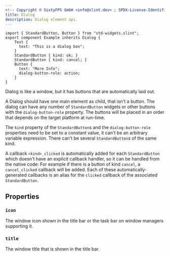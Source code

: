 ```yaml
---
<!-- Copyright © SixtyFPS GmbH <info@slint.dev> ; SPDX-License-Identifier: MIT -->
title: Dialog
description: Dialog element api.
---
```


<CodeSnippetMD imagePath="/src/assets/generated/dialog-example.png"  imageWidth="200" imageHeight="100"  imageAlt='dialog example'>

```slint title="dialog-example.slint" playground
import { StandardButton, Button } from "std-widgets.slint";
export component Example inherits Dialog {
    Text {
      text: "This is a dialog box";
    }
    StandardButton { kind: ok; }
    StandardButton { kind: cancel; }
    Button {
      text: "More Info";
      dialog-button-role: action;
    }
}
```
</CodeSnippetMD>

Dialog is like a window, but it has buttons that are automatically laid out.

A Dialog should have one main element as child, that isn't a button.
The dialog can have any number of `StandardButton` widgets or other buttons
with the `dialog-button-role` property.
The buttons will be placed in an order that depends on the target platform at run-time.

The `kind` property of the `StandardButton`s and the `dialog-button-role` properties need to be set to a constant value, it can't be an arbitrary variable expression.
There can't be several `StandardButton`s of the same kind.

A callback `<kind>_clicked` is automatically added for each `StandardButton` which doesn't have an explicit
callback handler, so it can be handled from the native code: For example if there is a button of kind `cancel`,
a `cancel_clicked` callback will be added.
Each of these automatically-generated callbacks is an alias for the `clicked` callback of the associated `StandardButton`.

## Properties

### `icon`
<SlintProperty propName="icon" typeName="image">  
The window icon shown in the title bar or the task bar on window managers supporting it.
</SlintProperty>

 
### `title`
<SlintProperty propName="icon" typeName="string"> 
The window title that is shown in the title bar.
</SlintProperty>
